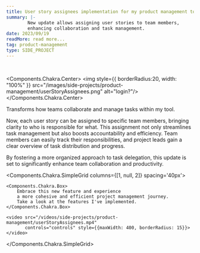 ```yaml
---
title: User story assignees implementation for my product management tool
summary: |-
        New update allows assigning user stories to team members,
        enhancing collaboration and task management.
date: 2023/09/19
readMore: read more...
tag: product-management
type: SIDE_PROJECT
---
```


<br/>


<Components.Chakra.Center>
    <img style={{
        borderRadius:20,
        width: "100%"
    }} src="/images/side-projects/product-management/userStoryAssignees.png" alt="login?"/>
</Components.Chakra.Center>

Transforms how teams collaborate and manage tasks within my tool.

Now, each user story can be assigned to specific team members,
bringing clarity to who is responsible for what.
This assignment not only streamlines task management
but also boosts accountability and efficiency.
Team members can easily track their responsibilities,
and project leads gain a clear overview of task distribution and progress.

By fostering a more organized approach to task delegation,
this update is set to significantly enhance team collaboration
and productivity.


<Components.Chakra.SimpleGrid columns={[1, null, 2]} spacing='40px'>

    <Components.Chakra.Box>
        Embrace this new feature and experience
        a more cohesive and efficient project management journey.
        Take a look at the features I've implemented.
    </Components.Chakra.Box>

    <video src="/videos/side-projects/product-management/userStoryAssignees.mp4"
           controls="controls" style={{maxWidth: 400, borderRadius: 15}}>
    </video>

</Components.Chakra.SimpleGrid>
